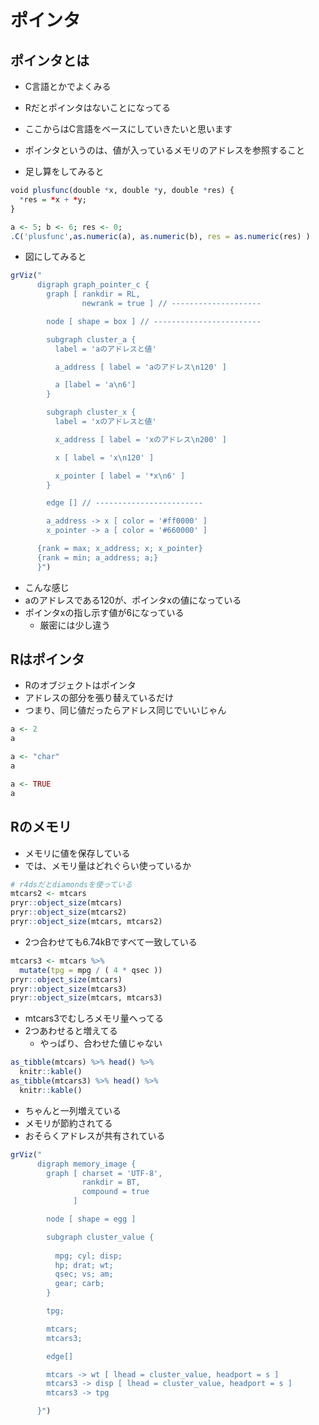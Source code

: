 # ポインタ {#pointer_R_C}

## ポインタとは {#pointer_what}

* C言語とかでよくみる
* Rだとポインタはないことになってる

* ここからはC言語をベースにしていきたいと思います


* ポインタというのは、値が入っているメモリのアドレスを参照すること

* 足し算をしてみると

```r
void plusfunc(double *x, double *y, double *res) {
  *res = *x + *y;
}
```

```r
a <- 5; b <- 6; res <- 0;
.C('plusfunc',as.numeric(a), as.numeric(b), res = as.numeric(res) )
```


* 図にしてみると

```r
grViz("
      digraph graph_pointer_c {
        graph [ rankdir = RL,
                newrank = true ] // --------------------

        node [ shape = box ] // ------------------------

        subgraph cluster_a {
          label = 'aのアドレスと値'

          a_address [ label = 'aのアドレス\n120' ]

          a [label = 'a\n6']
        }

        subgraph cluster_x {
          label = 'xのアドレスと値'

          x_address [ label = 'xのアドレス\n200' ]

          x [ label = 'x\n120' ]

          x_pointer [ label = '*x\n6' ]
        }

        edge [] // ------------------------

        a_address -> x [ color = '#ff0000' ]
        x_pointer -> a [ color = '#660000' ]

      {rank = max; x_address; x; x_pointer}
      {rank = min; a_address; a;}
      }")
```


* こんな感じ
* aのアドレスである120が、ポインタxの値になっている
* ポインタxの指し示す値が6になっている
    * 厳密には少し違う

## Rはポインタ {#pointer_R}

* Rのオブジェクトはポインタ
* アドレスの部分を張り替えているだけ
* つまり、同じ値だったらアドレス同じでいいじゃん

```r
a <- 2
a

a <- "char"
a

a <- TRUE
a
```


## Rのメモリ {#memory_R}

* メモリに値を保存している
* では、メモリ量はどれぐらい使っているか

```r
# r4dsだとdiamondsを使っている
mtcars2 <- mtcars
pryr::object_size(mtcars)
pryr::object_size(mtcars2)
pryr::object_size(mtcars, mtcars2)
```

* 2つ合わせても6.74kBですべて一致している


```r
mtcars3 <- mtcars %>% 
  mutate(tpg = mpg / ( 4 * qsec ))
pryr::object_size(mtcars)
pryr::object_size(mtcars3)
pryr::object_size(mtcars, mtcars3)
```

* mtcars3でむしろメモリ量へってる
* 2つあわせると増えてる
    * やっぱり、合わせた値じゃない


```r
as_tibble(mtcars) %>% head() %>% 
  knitr::kable()
as_tibble(mtcars3) %>% head() %>% 
  knitr::kable()
```


* ちゃんと一列増えている
* メモリが節約されてる
* おそらくアドレスが共有されている


```r
grViz("
      digraph memory_image {
        graph [ charset = 'UTF-8',
                rankdir = BT,
                compound = true
              ]

        node [ shape = egg ]

        subgraph cluster_value {
          
          mpg; cyl; disp;
          hp; drat; wt;
          qsec; vs; am;
          gear; carb;
        }

        tpg;

        mtcars;
        mtcars3;

        edge[]

        mtcars -> wt [ lhead = cluster_value, headport = s ]
        mtcars3 -> disp [ lhead = cluster_value, headport = s ]
        mtcars3 -> tpg

      }")
```

